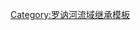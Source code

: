 {{PGier}}<includeonly>[[Category:罗讷河支流|{{PAGENAME}}]]</includeonly><noinclude>[[Category:罗讷河流域继承模板]]</noinclude>